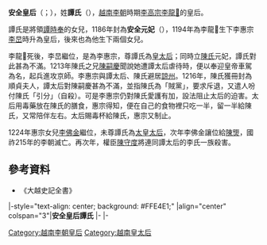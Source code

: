 '''安全皇后'''（{{vie|v='''An Toàn hoàng hậu'''|hn=安全皇后}}；{{bd|？||1226年||catIdx=T譚}}），姓'''譚氏'''（{{vie|v='''Đàm Thì'''|hn=譚氏}}），[[越南|越南]][[李朝_(越南)|李朝]]時期[[李高宗|李高宗]][[李龍𣉙|李龍𣉙]]的皇后。

譚氏是將領[[譚時奉|譚時奉]]的女兒，1186年封為'''安全元妃'''（{{vie|v='''An Toàn nguyên phi'''|hn=安全元妃}}），1194年為李龍𣉙生下李惠宗[[李旵|李旵]]時升為皇后，後來也為他生下兩個女兒。

李龍𣉙死後，李旵繼位，是為李惠宗，尊譚氏為[[皇太后|皇太后]]；同時立[[靈慈國母|陳氏]]元妃，譚氏對此甚為不滿。1213年陳氏之兄[[陳嗣慶|陳嗣慶]]聞說她遭譚太后虐待時，便以奉迎皇帝車駕為名，起兵進攻京師。李惠宗與譚太后、陳氏避居[[諒州|諒州]]。1216年，陳氏獲冊封為順貞夫人，譚太后對陳嗣慶甚為不滿，並指陳氏為「賊黨」，要求斥退，又遣人吩付陳氏「引分」（自殺）。可是李惠宗仍對陳氏愛護有加，設法阻止太后的迫害。太后用毒藥放在陳氏的膳食，惠宗得知，便在自己的食物裡只吃一半，留一半給陳氏，又常陪伴左右。太后賜毒杯給陳氏，惠宗又制止。

1224年惠宗女兒[[李佛金|李佛金]]繼位，未尊譚氏為[[太皇太后|太皇太后]]，次年李佛金讓位給[[陳煚|陳煚]]，國祚215年的李朝滅亡。再次年，權臣[[陳守度|陳守度]]將連同譚太后的李氏一族殺害。

==參考資料==
*《大越史記全書》

{{start box}}
|-style="text-align: center; background: #FFE4E1;"
|align="center" colspan="3"|'''安全皇后譚氏'''
|- 
{{s-before|[[杜瑞珠|靈道皇后杜氏]]<br />（追尊）}} 
{{s-title|[[越南皇后及妃嬪列表|越南李朝皇后]]|1194年—1210年}} 
{{s-after|[[靈慈國母|順貞皇后陳氏]]}}
|-
{{s-before|[[昭靈皇后_(李天祚)|昭靈皇太后武氏]]}} 
{{s-title|[[:Category:越南皇太后|越南李朝皇太后]]|1211年—1224年}} 
{{s-after|[[靈慈國母|順貞皇太后陳氏]]|}} 
{{end box}}

{{丁朝、前黎朝及李朝皇后}}

[[Category:越南李朝皇后|Category:越南李朝皇后]]
[[Category:越南皇太后|Category:越南皇太后]]